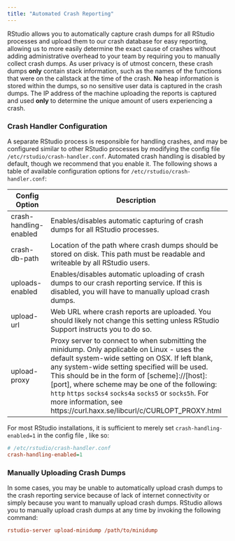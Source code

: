 ```yaml
---
title: "Automated Crash Reporting"
---
```


RStudio allows you to automatically capture crash dumps for all RStudio processes and upload them to our crash database for easy reporting, allowing us to more easily determine the exact cause of crashes without adding administrative overhead to your team by requiring you to manually collect crash dumps. As user privacy is of utmost concern, these crash dumps **only** contain stack information, such as the names of the functions that were on the callstack at the time of the crash. **No** heap information is stored within the dumps, so no sensitive user data is captured in the crash dumps. The IP address of the machine uploading the reports is captured and used **only** to determine the unique amount of users experiencing a crash.

### Crash Handler Configuration

A separate RStudio process is responsible for handling crashes, and may be configured similar to other RStudio processes by modifying the config file `/etc/rstudio/crash-handler.conf`. Automated crash handling is disabled by default, though we recommend that you enable it. The following shows a table of available configuration options for `/etc/rstudio/crash-handler.conf`:

Config Option | Description | Required (Y/N) | Default Value
------------------------ | -------------------------------------------------------------------------------------------------- | ------------ | -------------------------
crash-handling-enabled | Enables/disables automatic capturing of crash dumps for all RStudio processes. | **N** | 0 (disabled)
crash-db-path | Location of the path where crash dumps should be stored on disk. This path must be readable and writeable by all RStudio users. | **N** | /tmp/crashpad_database
uploads-enabled | Enables/disables automatic uploading of crash dumps to our crash reporting service. If this is disabled, you will have to manually upload crash dumps. | **N** | 1 (enabled)
upload-url | Web URL where crash reports are uploaded. You should likely not change this setting unless RStudio Support instructs you to do so. | **N** |
upload-proxy | Proxy server to connect to when submitting the minidump. Only applicable on Linux - uses the default system-wide setting on OSX. If left blank, any system-wide setting specified will be used. This should be in the form of [scheme]://[host]:[port], where scheme may be one of the following: `http` `https` `socks4` `socks4a` `socks5` or `socks5h`. For more information, see https://curl.haxx.se/libcurl/c/CURLOPT_PROXY.html | **N** | 

For most RStudio installations, it is sufficient to merely set `crash-handling-enabled=1` in the config file , like so:

```ini
# /etc/rstudio/crash-handler.conf
crash-handling-enabled=1
```

### Manually Uploading Crash Dumps

In some cases, you may be unable to automatically upload crash dumps to the crash reporting service because of lack of internet connectivity or simply because you want to manually upload crash dumps. RStudio allows you to manually upload crash dumps at any time by invoking the following command:

```ini
rstudio-server upload-minidump /path/to/minidump
```
